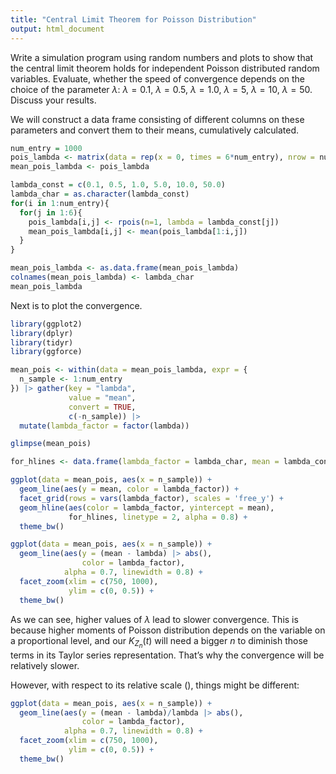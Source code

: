 ```yaml
---
title: "Central Limit Theorem for Poisson Distribution"
output: html_document
---
```


Write a simulation program using random numbers and plots to show that the central limit theorem holds for independent Poisson distributed random variables. Evaluate, whether the speed of convergence depends on the choice of the parameter $\lambda$: $\lambda = 0.1$, $\lambda = 0.5$, $\lambda = 1.0$, $\lambda = 5$, $\lambda = 10$, $\lambda = 50$. Discuss your results.

We will construct a data frame consisting of different columns on these parameters and convert them to their means, cumulatively calculated.

```r
num_entry = 1000
pois_lambda <- matrix(data = rep(x = 0, times = 6*num_entry), nrow = num_entry, ncol = 6)
mean_pois_lambda <- pois_lambda

lambda_const = c(0.1, 0.5, 1.0, 5.0, 10.0, 50.0)
lambda_char = as.character(lambda_const)
for(i in 1:num_entry){
  for(j in 1:6){
    pois_lambda[i,j] <- rpois(n=1, lambda = lambda_const[j])
    mean_pois_lambda[i,j] <- mean(pois_lambda[1:i,j])
  }
}

mean_pois_lambda <- as.data.frame(mean_pois_lambda)
colnames(mean_pois_lambda) <- lambda_char
mean_pois_lambda

```

Next is to plot the convergence.

```r
library(ggplot2)
library(dplyr)
library(tidyr)
library(ggforce)
```

```r
mean_pois <- within(data = mean_pois_lambda, expr = {
  n_sample <- 1:num_entry
}) |> gather(key = "lambda",
             value = "mean",
             convert = TRUE,
             c(-n_sample)) |>
  mutate(lambda_factor = factor(lambda))

glimpse(mean_pois)

for_hlines <- data.frame(lambda_factor = lambda_char, mean = lambda_const)

ggplot(data = mean_pois, aes(x = n_sample)) +
  geom_line(aes(y = mean, color = lambda_factor)) +
  facet_grid(rows = vars(lambda_factor), scales = 'free_y') +
  geom_hline(aes(color = lambda_factor, yintercept = mean),
             for_hlines, linetype = 2, alpha = 0.8) +
  theme_bw()

ggplot(data = mean_pois, aes(x = n_sample)) +
  geom_line(aes(y = (mean - lambda) |> abs(), 
                color = lambda_factor), 
            alpha = 0.7, linewidth = 0.8) +
  facet_zoom(xlim = c(750, 1000),
             ylim = c(0, 0.5)) +
  theme_bw()
```

As we can see, higher values of $\lambda$ lead to slower convergence. This is because higher moments of Poisson distribution depends on the variable on a proportional level, and our $K_{Z_n}(t)$ will need a bigger $n$ to diminish those terms in its Taylor series representation. That's why the convergence will be relatively slower.

However, with respect to its relative scale (), things might be different:

```r
ggplot(data = mean_pois, aes(x = n_sample)) +
  geom_line(aes(y = (mean - lambda)/lambda |> abs(), 
                color = lambda_factor), 
            alpha = 0.7, linewidth = 0.8) +
  facet_zoom(xlim = c(750, 1000),
             ylim = c(0, 0.5)) +
  theme_bw()
```
